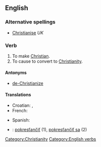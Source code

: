 ==English==

===Alternative spellings===
* [[Christianise]] ''UK''

===Verb===
{{en-verb|Christianiz|es}}

# To make [[Christian]].
# To cause to convert to [[Christianity]].

====Antonyms====
* [[de-Christianize]]

====Translations====
{{trans-top|to convert to Christianity}}
* Croatian: {{t-|hr|kristijanizirati|alt=kristijanizírati}}, {{t-|hr|pokrstiti|alt=pokr̀stiti}}
* French: {{t+|fr|christianiser}}
{{trans-mid}}
* Spanish: {{t-|es|cristianizar}}
{{trans-bottom}}

{{checktrans-top}}
* {{ttbc|Slovak}}: [[pokresťančiť]] (1), [[pokresťančiť sa]] (2)
{{trans-bottom}}

[[Category:Christianity]]
[[Category:English verbs]]